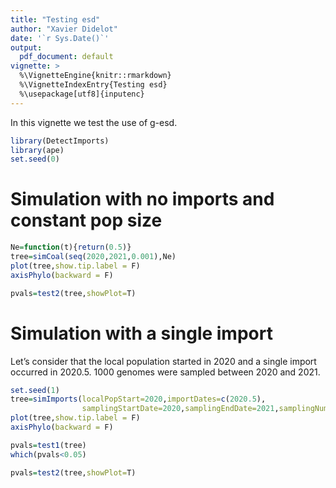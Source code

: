 ```yaml
---
title: "Testing esd"
author: "Xavier Didelot"
date: '`r Sys.Date()`'
output:
  pdf_document: default
vignette: >
  %\VignetteEngine{knitr::rmarkdown}
  %\VignetteIndexEntry{Testing esd}
  %\usepackage[utf8]{inputenc}
---
```


In this vignette we test the use of g-esd.

```r
library(DetectImports)
library(ape)
set.seed(0)
```

# Simulation with no imports and constant pop size

```r
Ne=function(t){return(0.5)}
tree=simCoal(seq(2020,2021,0.001),Ne)
plot(tree,show.tip.label = F)
axisPhylo(backward = F)
```

```r
pvals=test2(tree,showPlot=T)
```


# Simulation with a single import

Let's consider that the local population started in 2020 and a single import occurred in 2020.5.
1000 genomes were sampled between 2020 and 2021.

```r
set.seed(1)
tree=simImports(localPopStart=2020,importDates=c(2020.5),
                samplingStartDate=2020,samplingEndDate=2021,samplingNumber=1000)
plot(tree,show.tip.label = F)
axisPhylo(backward = F)
```

```r
pvals=test1(tree)
which(pvals<0.05)
```

```r
pvals=test2(tree,showPlot=T)
```

